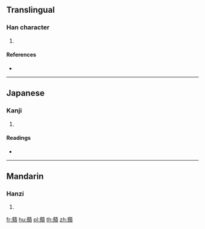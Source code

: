 {{character info/new}}
{{also|蘔}}
==Translingual==

===Han character===
{{Han char|rn=140|rad=艸|as=16|sn=22|four=|canj=TPFC}}

# {{defn|Han|sort=艸16}}

====References====
* {{Han ref|kx=1069.050|dkj=32464|dj=1535.150|hdz=53327.050|uh=860F|ud=34319}}

----

==Japanese==

===Kanji===
{{ja-kanji|grade=|rs=艸16}}

# {{defn|lang=ja|sort=艸16}}

====Readings====
* {{ja-readings|on=[[けい]] (kei)|kun=|nanori=}}

----

==Mandarin==

===Hanzi===
{{cmn-hanzi|pin=[[jiōng]] ([[jiong1]])|wg=chiung<sup>1</sup>}}

# {{defn|lang=cmn|sort=艸16}}

[[fr:蘏]]
[[hu:蘏]]
[[pl:蘏]]
[[th:蘏]]
[[zh:蘏]]